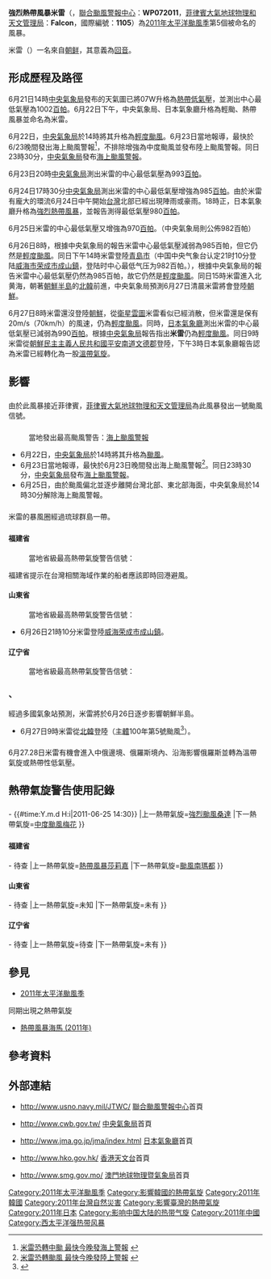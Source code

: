 {{Veil|time=2015-09-12T08:58:48+00:00}}
{{NoteTA
|G1=TyphoonNew
|G2=TyphoonOld
|G3=Weather
|G4=CWBTyphoonOld
|T=zh-hans:强热带风暴米雷 (2011年);zh-hant:強烈熱帶風暴米雷 (2011年);zh-hk:強烈熱帶風暴米雷 (2011年);zh-tw:輕度颱風米雷 (2011年);zh-mo:強烈熱帶風暴米雷 (2011年);
|1=zh-hans:强热带风暴米雷; zh-hant:強烈熱帶風暴米雷; zh-tw:輕度颱風米雷
|2=zh-hans:台风;zh-hant:颱風;zh-hk:颱風;zh-tw:颱風;zh-mo:颱風;
|skin=typhoon
}}
{{颱風基礎資訊新
|颱風名稱               = 強烈熱帶風暴米雷
|外文名稱               = Sereve Tropical Storm Meari
|外文語言               = 英文
|代表圖像               = Meari Jun 25 2011 0440Z.jpg
|代表圖像名稱           = 強烈熱帶風暴米雷
|形成日期               = 2011年6月21日
|消散日期               = 2011年6月27日
|十分鐘平均風速JMA      = 60|JMA=knot
|十分鐘平均風速CWB      = 28|CWB=m/s
|十分鐘平均風速KMA      = 36|KMA=m/s
|十分鐘平均風速HKO      = 110
|十分鐘平均風速PAGASA   = 105
|二分鐘平均風速         = 30|NMC=m/s
|一分鐘平均風速         = 55|SSHS=knot
|瞬間最大陣風           = 155
|最低氣壓               = 975
|財產損失               = 
|死傷人數               = 
|影響地區               = {{PHI}}<br />{{TWN}}<br />{{JPN}}<br />{{CHNML}}<br />{{KOR}}<br />{{PRK}}<br />{{RUS}}
|備註                   = 
|颱風路徑圖             = Meari 2011 track.png
|風季年份               = 2011
|風季位置               = 太平洋
}}
{{NoteUTC+8}}
'''強烈熱帶風暴米雷'''（{{lang-en|'''Severe Tropical Storm Meari'''}}，[[聯合颱風警報中心|聯合颱風警報中心]]：'''WP072011'''，[[菲律賓大氣地球物理和天文管理局|菲律賓大氣地球物理和天文管理局]]：'''Falcon'''，國際編號：'''1105'''）為[[2011年太平洋颱風季|2011年太平洋颱風季]]第5個被命名的風暴。

米雷（{{lang-ko|메아리}}）一名來自[[朝鲜|朝鲜]]，其意義為[[回音|回音]]。

==形成歷程及路徑==
{{phs wikify}}
6月21日14時[[中央氣象局|中央氣象局]]發布的天氣圖已將07W升格為[[熱帶低氣壓|熱帶低氣壓]]，並測出中心最低氣壓為1002[[百帕|百帕]]。6月22日下午，中央氣象局、日本氣象廳升格為輕颱、熱帶風暴並命名為米雷。

6月22日，[[中央氣象局|中央氣象局]]於14時將其升格為[[輕度颱風|輕度颱風]]。6月23日當地報導，最快於6/23晚間發出海上颱風警報<ref>[http://tw.news.yahoo.com/article/url/d/a/110623/135/2ttty.html 米雷恐轉中颱 最快今晚發海上警報] {{webarchive|url=https://web.archive.org/web/20110626060830/http://tw.news.yahoo.com/article/url/d/a/110623/135/2ttty.html |date=2011-06-26 }}</ref>，不排除增強為中度颱風並發布陸上颱風警報。同日23時30分，[[中央氣象局|中央氣象局]]發布[[海上颱風警報|海上颱風警報]]。

6月23日20時[[中央氣象局|中央氣象局]]測出米雷的中心最低氣壓為993[[百帕|百帕]]。

6月24日17時30分[[中央氣象局|中央氣象局]]測出米雷的中心最低氣壓增強為985[[百帕|百帕]]。由於米雷有龐大的環流6月24日中午開始[[台灣|台灣]]北部已經出現陣雨或豪雨。18時正，日本氣象廳升格為[[強烈熱帶風暴|強烈熱帶風暴]]，並報告測得最低氣壓980[[百帕|百帕]]。

6月25日米雷的中心最低氣壓又增強為970[[百帕|百帕]]。（中央氣象局則公佈982百帕）

6月26日8時，根據中央氣象局的報告米雷中心最低氣壓減弱為985百帕，但它仍然是[[輕度颱風|輕度颱風]]。同日下午14時米雷登陸[[青島市|青島市]]（中国中央气象台认定21时10分登陆[[威海市|威海市]][[荣成市|荣成市]][[成山鎮|成山鎮]]，登陆时中心最低气压为982百帕。），根據中央氣象局的報告米雷中心最低氣壓仍然為985百帕，故它仍然是[[輕度颱風|輕度颱風]]。同日15時米雷進入北黄海，朝著[[朝鮮半島|朝鮮半島]]的[[北韓|北韓]]前進，中央氣象局預測6月27日清晨米雷將會登陸[[朝鮮|朝鮮]]。

6月27日8時米雷還沒登陸[[朝鮮|朝鮮]]，從[[衛星雲圖|衛星雲圖]]米雷看似已經消散，但米雷還是保有20m/s（70km/h）的風速，仍為[[輕度颱風|輕度颱風]]。同時，[[日本氣象廳|日本氣象廳]]測出米雷的中心最低氣壓已減弱為990[[百帕|百帕]]。根據[[中央氣象局|中央氣象局]]報告指出'''米雷'''仍為[[輕度颱風|輕度颱風]]。同日9時米雷從[[朝鮮民主主義人民共和國|朝鮮民主主義人民共和國]][[平安南道|平安南道]][[文德郡|文德郡]]登陸，下午3時日本氣象廳報告認為米雷已經轉化為一股[[溫帶氣旋|溫帶氣旋]]。

==影響==
==={{PHI}}===
由於此風暴接近菲律賓，[[菲律賓大氣地球物理和天文管理局|菲律賓大氣地球物理和天文管理局]]為此風暴發出一號颱風信號。

==={{TWN}}===
:當地發出最高颱風警告：[[海上颱風警報|海上颱風警報]]
* 6月22日，[[中央氣象局|中央氣象局]]於14時將其升格為[[颱風|颱風]]。
* 6月23日當地報導，最快於6月23日晚間發出海上颱風警報<ref>[http://tw.news.yahoo.com/article/url/d/a/110623/135/2ttty.html 米雷恐轉颱風 最快今晚發陸上警報] {{webarchive|url=https://web.archive.org/web/20110626060830/http://tw.news.yahoo.com/article/url/d/a/110623/135/2ttty.html |date=2011-06-26 }}</ref>。同日23時30分，[[中央氣象局|中央氣象局]]發布[[海上颱風警報|海上颱風警報]]。
* 6月25日，由於颱風偏北並逐步離開台灣北部、東北部海面，中央氣象局於14時30分解除海上颱風警報。

==={{JPN}}===
米雷的暴風圈經過琉球群島一帶。

==={{CHNML}}===
====福建省====
: 當地省級最高熱帶氣旋警告信號：{{CNTY|1}}
福建省提示在台灣相關海域作業的船者應該即時回港避風。
====山東省====
: 當地省級最高熱帶氣旋警告信號：{{CNTY|2}}
*6月26日21時10分米雷登陸[[威海|威海]][[荣成市|荣成市]][[成山鎮|成山鎮]]。

====辽宁省====
: 當地省級最高熱帶氣旋警告信號：{{CNTY|2}}

==={{ROK}}、{{PRK}}===
經過多國氣象站預測，米雷將於6月26日逐步影響朝鮮半島。
*6月27日9時米雷從[[北韓|北韓]]登陸（[[主體曆|主體]]100年第5號颱風<ref>{{Cite web |url=http://www.youtube.com/watch?v=U6IFkrcOfII&feature=related |title=DPRK News - Новости КНДР (26.06.2011) |accessdate=2011-09-13 |archive-date=2015-07-10 |archive-url=https://web.archive.org/web/20150710080638/https://www.youtube.com/watch?v=U6IFkrcOfII&feature=related |dead-url=no }}</ref>）。

==={{RUS}}===
6月27.28日米雷有機會進入中俄邊境、俄羅斯境內、沿海影響俄羅斯並轉為溫帶氣旋或熱帶性低氣壓。

==熱帶氣旋警告使用記錄==
=== {{PHI}} ===
{{熱帶氣旋警告使用記錄
|氣象台={{flagicon|Philippines}}[[菲律賓大氣地球物理和天文管理局|菲律賓大氣地球物理和天文管理局]]
|警告系統=[[熱帶氣旋警告#菲律賓|風暴信號]]
|熱帶氣旋警告=[[熱帶氣旋警告#菲律賓|一號風暴信號]]
|使用時間=
|上一熱帶氣旋=[[熱帶風暴海馬_(2011年)|熱帶低氣壓海馬]]
|下一熱帶氣旋=[[強烈熱帶風暴洛坦_(2011年)|強烈熱帶風暴洛坦]]
}}

==={{TWN}}===
{{熱帶氣旋警告使用記錄
|氣象台={{flagicon|Taiwan}}[[中央氣象局|中央氣象局]]
|警告系統=[[中央氣象局颱風警報|颱風警報]]
|熱帶氣旋警告=[[海上颱風警報|海上颱風警報]]
|使用時間={{#time:Y.m.d H:i|2011-06-23 23:30}} - {{#time:Y.m.d H:i|2011-06-25 14:30}}
|上一熱帶氣旋=[[颱風桑達_(2011年)|強烈颱風桑達]]
|下一熱帶氣旋=[[颱風梅花_(2011年)|中度颱風梅花]]
}}

==={{CHN}}===
====福建省====
{{熱帶氣旋警告使用記錄
|氣象台={{flagicon|China}}福建省氣象台
|警告系統=[[突发气象灾害预警信号|颱風預警信號]]
|熱帶氣旋警告={{CNTY|2}}
|使用時間={{#time:Y.m.d H:i|2011-06-24 11:06}} - 待查
|上一熱帶氣旋=[[熱帶風暴莎莉嘉_(2011年)|熱帶風暴莎莉嘉]]
|下一熱帶氣旋=[[颱風南瑪都_(2011年)|颱風南瑪都]]
}}

====山東省====
{{熱帶氣旋警告使用記錄
|氣象台={{flagicon|China}}山東省氣象台
|警告系統=[[突发气象灾害预警信号|颱風預警信號]]
|熱帶氣旋警告={{CNTY|3}}
|使用時間={{#time:Y.m.d H:i|2011-06-26 06:57}} - 待查
|上一熱帶氣旋=未知
|下一熱帶氣旋=未有
}}
====辽宁省====
{{熱帶氣旋警告使用記錄
|氣象台={{flagicon|China}}辽宁省氣象台
|警告系統=[[突发气象灾害预警信号|颱風預警信號]]
|熱帶氣旋警告={{CNTY|3}}
|使用時間={{#time:Y.m.d H:i|2011-06-26 06:30}} - 待查
|上一熱帶氣旋=待查
|下一熱帶氣旋=未有
}}

==參見==
{{commonscat|Tropical Storm Meari (2011)}}
* [[2011年太平洋颱風季|2011年太平洋颱風季]]
同期出現之熱帶氣旋
* [[熱帶風暴海馬_(2011年)|熱帶風暴海馬 (2011年)]]

==參考資料==
{{reflist|2}}

==外部連結==
* {{en}}http://www.usno.navy.mil/JTWC/ {{Wayback|url=http://www.usno.navy.mil/JTWC/ |date=20150809201922 }} [[聯合颱風警報中心|聯合颱風警報中心]]首頁
* {{zh-tw}}http://www.cwb.gov.tw/ {{Wayback|url=http://www.cwb.gov.tw/ |date=20181025071210 }} [[中央氣象局|中央氣象局]]首頁
* {{ja}}http://www.jma.go.jp/jma/index.html {{Wayback|url=http://www.jma.go.jp/jma/index.html |date=20110320125420 }} [[日本氣象廳|日本氣象廳]]首頁
* {{zh-hk}}http://www.hko.gov.hk/ {{Wayback|url=http://www.hko.gov.hk/ |date=20110224003313 }} [[香港天文台|香港天文台]]首頁
* {{zh-hk}}http://www.smg.gov.mo/ {{Wayback|url=http://www.smg.gov.mo/ |date=20140517030343 }} [[澳門地球物理暨氣象局|澳門地球物理暨氣象局]]首頁

{{2011_Pacific_typhoon_season_buttons}}
{{台灣颱風}}

[[Category:2011年太平洋颱風季|Category:2011年太平洋颱風季]]
[[Category:影響韓國的熱帶氣旋|Category:影響韓國的熱帶氣旋]]
[[Category:2011年韓國|Category:2011年韓國]]
[[Category:2011年台灣自然災害|Category:2011年台灣自然災害]]
[[Category:影響臺灣的熱帶氣旋|Category:影響臺灣的熱帶氣旋]]
[[Category:2011年日本|Category:2011年日本]]
[[Category:影响中国大陆的热带气旋|Category:影响中国大陆的热带气旋]]
[[Category:2011年中國|Category:2011年中國]]
[[Category:西太平洋强热带风暴|Category:西太平洋强热带风暴]]